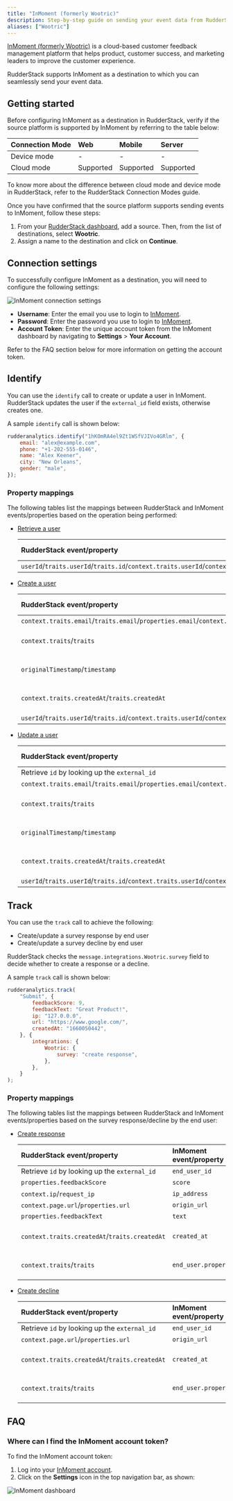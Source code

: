 ```yaml
---
title: "InMoment (formerly Wootric)"
description: Step-by-step guide on sending your event data from RudderStack to InMoment (formerly Wootric).
aliases: ["Wootric"]
---
```


[InMoment (formerly Wootric)](https://inmoment.com/wootric/) is a cloud-based customer feedback management platform that helps product, customer success, and marketing leaders to improve the customer experience.

RudderStack supports InMoment as a destination to which you can seamlessly send your event data.

## Getting started

Before configuring InMoment as a destination in RudderStack, verify if the source platform is supported by InMoment by referring to the table below:

| Connection Mode | Web | Mobile | Server |
| :--- | :--- | :--- | :--- |
| Device mode | - | - | - |
| Cloud mode |Supported  | Supported | Supported |

<div class="infoBlock">
To know more about the difference between cloud mode and device mode in RudderStack, refer to the <Link to="/destinations/rudderstack-connection-modes/">RudderStack Connection Modes</Link> guide.
</div>

Once you have confirmed that the source platform supports sending events to InMoment, follow these steps:

1. From your [RudderStack dashboard](https://app.rudderstack.com/), add a source. Then, from the list of destinations, select **Wootric**.
2. Assign a name to the destination and click on **Continue**.

## Connection settings

To successfully configure InMoment as a destination, you will need to configure the following settings:

<img src="../../assets/event-stream-destinations/inmoment-connection-settings.png" alt="InMoment connection settings"/>

- **Username**: Enter the email you use to login to [InMoment](https://app.wootric.com/).
- **Password**: Enter the password you use to login to [InMoment](https://app.wootric.com/).
- **Account Token**: Enter the unique account token from the InMoment dashboard by navigating to **Settings** > **Your Account**.

<div class="infoBlock">
Refer to the <Link to="#faq">FAQ</Link> section below for more information on getting the account token.
</div>

## Identify

You can use the <Link to="/event-spec/standard-events/identify/">`identify`</Link> call to create or update a user in InMoment. RudderStack updates the user if the `external_id` field exists, otherwise creates one.

A sample `identify` call is shown below:

```javascript
rudderanalytics.identify("1hKOmRA4el9Zt1WSfVJIVo4GRlm", {
    email: "alex@example.com",
    phone: "+1-202-555-0146",
    name: "Alex Keener",
    city: "New Orleans",
    gender: "male",
});
```

### Property mappings

The following tables list the mappings between RudderStack and InMoment events/properties based on the operation being performed:

- [Retrieve a user](https://docs.wootric.com/api/#get-a-specific-end-user-by-email)

    | RudderStack event/property | InMoment event/property | Presence | Data type | 
    |:---------------------|:-------------|:--------------|:--------------|
    | `userId`/`traits.userId`/`traits.id`/`context.traits.userId`/`context.traits.id`/`anonymousId` | `external_id` | Required | String |

- [Create a user](https://docs.wootric.com/api/#create-end-user)

    | RudderStack event/property | InMoment event/property | Presence | Data type | 
    |:---------------------|:-------------|:--------------|:--------------|
    | `context.traits.email`/`traits.email`/`properties.email`/`context.externalId.0.id` | `email` | Required | String |
    | `context.traits`/`traits` | `properties` | Optional | Hash (key-value pair) |
    | `originalTimestamp`/`timestamp` | `last_surveyed` | Optional | String (UNIX timestamp) |
    | `context.traits.createdAt`/`traits.createdAt` | `external_created_at` | Optional | String (UNIX timestamp) |
    | `userId`/`traits.userId`/`traits.id`/`context.traits.userId`/`context.traits.id`/`anonymousId` | `external_id` | Optional | String |

- [Update a user](https://docs.wootric.com/api/#update-end-user)

    | RudderStack event/property | InMoment event/property | Presence | Data type | 
    |:---------------------|:-------------|:--------------|:--------------|
    | Retrieve `id` by looking up the `external_id` | `end_user_id` | Required | String |
    | `context.traits.email`/`traits.email`/`properties.email`/`context.externalId.0.id` | `email` | Optional | String |
    | `context.traits`/`traits` | `properties` | Optional | Hash (key-value pair) |
    | `originalTimestamp`/`timestamp` | `last_surveyed` | Optional | String (UNIX timestamp) |
    | `context.traits.createdAt`/`traits.createdAt` | `external_created_at` | Optional | String (UNIX timestamp) |
    | `userId`/`traits.userId`/`traits.id`/`context.traits.userId`/`context.traits.id`/`anonymousId` | `external_id` | Optional | String |

## Track

You can use the <Link to="/event-spec/standard-events/track/">`track`</Link> call to achieve the following:

- Create/update a survey response by end user 
- Create/update a survey decline by end user

RudderStack checks the `message.integrations.Wootric.survey` field to decide whether to create a response or a decline.

A sample `track` call is shown below:

```javascript
rudderanalytics.track(
    "Submit", {
        feedbackScore: 9,
        feedbackText: "Great Product!",
        ip: "127.0.0.0",
        url: "https://www.google.com/",
        createdAt: "1660050442",
    }, {
        integrations: {
            Wootric: {
                survey: "create response",
            },
        },
    }
);
```

### Property mappings

The following tables list the mappings between RudderStack and InMoment events/properties based on the survey response/decline by the end user:

- [Create response](https://docs.wootric.com/api/#create-response)

    | RudderStack event/property | InMoment event/property | Presence | Data type | 
    |:---------------------|:-------------|:--------------|:--------------|
    | Retrieve `id` by looking up the `external_id`| `end_user_id` | Required | String |
    | `properties.feedbackScore`| `score` | Required | Integer |
    | `context.ip`/`request_ip` | `ip_address` | Required | Text |
    | `context.page.url`/`properties.url` | `origin_url` | Required | Text |
    | `properties.feedbackText` | `text` | Optional | Text |
    | `context.traits.createdAt`/`traits.createdAt` | `created_at` | Optional | Integer (UNIX timestamp) |
    | `context.traits`/`traits` | `end_user.properties` | Optional | Hash (key-value pair) |

- [Create decline](https://docs.wootric.com/api/#create-decline)

    | RudderStack event/property | InMoment event/property | Presence | Data type | 
    |:---------------------|:-------------|:--------------|:--------------|
    | Retrieve `id` by looking up the `external_id`| `end_user_id` | Required | Integer |
    | `context.page.url`/`properties.url` | `origin_url` | Optional | String |
    | `context.traits.createdAt`/`traits.createdAt` | `created_at` | Optional | Integer (UNIX timestamp) |
    | `context.traits`/`traits` | `end_user.properties` | Optional | Hash (key-value pair) |

## FAQ

### Where can I find the InMoment account token?

To find the InMoment account token:

1. Log into your [InMoment account](https://app.wootric.com/).
2. Click on the **Settings** icon in the top navigation bar, as shown:

<img src="../../assets/event-stream-destinations/inmoment-account-token.png" alt="InMoment dashboard"/>

